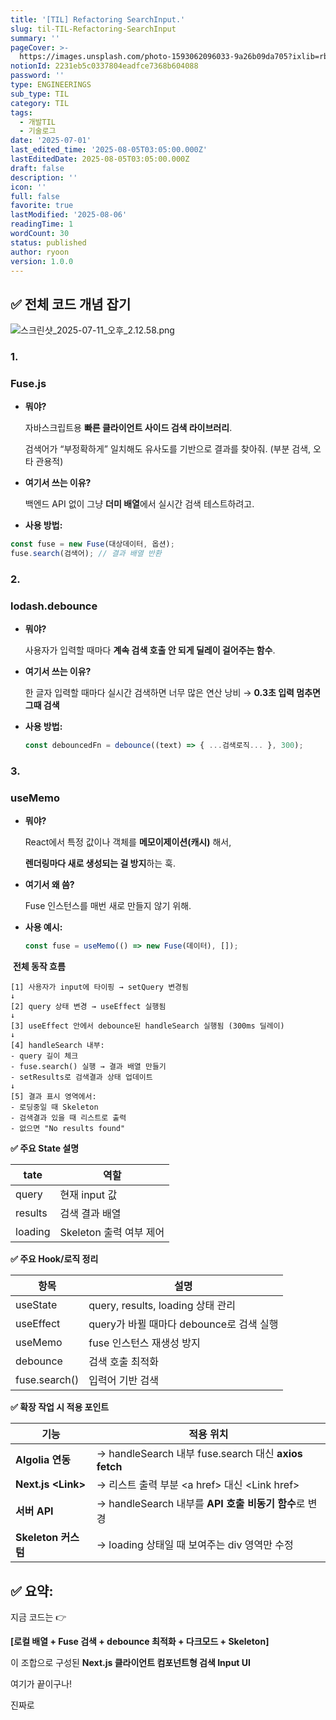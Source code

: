 ```yaml
---
title: '[TIL] Refactoring SearchInput.'
slug: til-TIL-Refactoring-SearchInput
summary: ''
pageCover: >-
  https://images.unsplash.com/photo-1593062096033-9a26b09da705?ixlib=rb-4.0.3&q=85&fm=jpg&crop=entropy&cs=srgb
notionId: 2231eb5c0337804eadfce7368b604088
password: ''
type: ENGINEERINGS
sub_type: TIL
category: TIL
tags:
  - 개발TIL
  - 기술로그
date: '2025-07-01'
last_edited_time: '2025-08-05T03:05:00.000Z'
lastEditedDate: 2025-08-05T03:05:00.000Z
draft: false
description: ''
icon: ''
full: false
favorite: true
lastModified: '2025-08-06'
readingTime: 1
wordCount: 30
status: published
author: ryoon
version: 1.0.0
---
```


## **✅ 전체 코드 개념 잡기**


![스크린샷_2025-07-11_오후_2.12.58.png](https://prod-files-secure.s3.us-west-2.amazonaws.com/056ff9f5-a9ef-486f-8acb-9eef51d06a2d/599d8552-f7cd-48c4-a48c-0824b0622588/%E1%84%89%E1%85%B3%E1%84%8F%E1%85%B3%E1%84%85%E1%85%B5%E1%86%AB%E1%84%89%E1%85%A3%E1%86%BA_2025-07-11_%E1%84%8B%E1%85%A9%E1%84%92%E1%85%AE_2.12.58.png?X-Amz-Algorithm=AWS4-HMAC-SHA256&X-Amz-Content-Sha256=UNSIGNED-PAYLOAD&X-Amz-Credential=ASIAZI2LB46642VZEVMS%2F20250806%2Fus-west-2%2Fs3%2Faws4_request&X-Amz-Date=20250806T111837Z&X-Amz-Expires=3600&X-Amz-Security-Token=IQoJb3JpZ2luX2VjEDsaCXVzLXdlc3QtMiJIMEYCIQCPoktUiPUkL7QOp69pxHjmf4RZcr6Swcq5YeDTG%2BYhmQIhAKDamxZdL36qOOFy5GvRRj6MeBsxsHzbbp%2BKIE10FgHKKv8DCHQQABoMNjM3NDIzMTgzODA1Igy4yXuXhLeIdsraqSMq3AN5yj6Gy7bRP0d98QvE2sGnUrt4RVlNyQ%2BkSHJbJUj0IsaKt7zfC55GIHnnaRpOgMFtYJLNJyy%2Fgd3ygN8EOARNTX8LBrkXY1%2BYQY47vLDy03lGp74QtUL4bAghGT6F4YQ48jvFsERd3h0YvioqGn30MZJnYOWk0R%2B%2FmCL1slD9xvoiyNMShY7%2BaPO9TGCyo52Y0RQhYF8252RSxiXYy8K6d9dqO8ynUzorsGrSP96oUOAAyd6ybBYMurl67Nvn8JXRwp0vaOqGA4LovOGtev00NtUUHj%2FMFbdYfE0IPDNd81JKpTbGO%2FluziasWzxIwp8daCa0faPrBKwutEEigknZoB5QXDekWgRWjlMa2KAgrmY96yMRZ5C8jRk3zzaOBVzBEIglLwWHCHlukdTaw4aFlYasMyABQtU9y3iSUvlSpG7BiHVqw6NSOI8r8b8NO2FMlemVdQlJ7TCWfpTO6QRa6R0Ru10RWtbYc6u7GWBCmv8v61uoE3NNOeDaCke3hcqslaEfpMOwOxGhzDFqoBpQ%2B683XjZXD5SBZtS5hRUjYeuUkZLU9lkM9gFDV7FfByTAu5HJwXnOMOBH2S6EIhdpXBnW060%2FC%2F9s%2BXGf9PLEHYuC4Ka9OLS1jZz3AjC%2B7MzEBjqkARJ9RPdnqRtsY2ycgjuH62BCa7WbCuBJ7WvnGHXMFwNELUkQFdIzTGPTJTkQy1CGf1EvRwir2mfQLhdommN9Nd%2BdDXDl7vqXLZqOsFC%2F%2Fd5XX7qokh5B3Jgar1WOvJBMpIw%2Fch8zhC5CD2pHQXQcjHwGB7B8Ssp4Vw%2FlAZRK%2BfQP4XLQerrgM8C9mv0S%2FsvmpeBLNaQLiXRMn1iXv3c4K3L0Zjk%2B&X-Amz-Signature=573e68daeb9b4f7fa6650924df512a70aba6331b794a228058e20ffc1927a776&X-Amz-SignedHeaders=host&x-amz-checksum-mode=ENABLED&x-id=GetObject)


### **1.**


### **Fuse.js**

- **뭐야?**

    자바스크립트용 **빠른 클라이언트 사이드 검색 라이브러리**.


    검색어가 “부정확하게” 일치해도 유사도를 기반으로 결과를 찾아줘. (부분 검색, 오타 관용적)

- **여기서 쓰는 이유?**

    백엔드 API 없이 그냥 **더미 배열**에서 실시간 검색 테스트하려고.

- **사용 방법:**

```typescript
const fuse = new Fuse(대상데이터, 옵션);
fuse.search(검색어); // 결과 배열 반환
```


### **2.**


### **lodash.debounce**

- **뭐야?**

    사용자가 입력할 때마다 **계속 검색 호출 안 되게 딜레이 걸어주는 함수**.

- **여기서 쓰는 이유?**

    한 글자 입력할 때마다 실시간 검색하면 너무 많은 연산 낭비 → **0.3초 입력 멈추면 그때 검색**

- **사용 방법:**

    ```typescript
    const debouncedFn = debounce((text) => { ...검색로직... }, 300);
    ```


### **3.**


### **useMemo**

- **뭐야?**

    React에서 특정 값이나 객체를 **메모이제이션(캐시)** 해서,


    **렌더링마다 새로 생성되는 걸 방지**하는 훅.

- **여기서 왜 씀?**

    Fuse 인스턴스를 매번 새로 만들지 않기 위해.

- **사용 예시:**

    ```typescript
    const fuse = useMemo(() => new Fuse(데이터), []);
    ```



 **전체 동작 흐름**



```plain text
[1] 사용자가 input에 타이핑 → setQuery 변경됨
↓
[2] query 상태 변경 → useEffect 실행됨
↓
[3] useEffect 안에서 debounce된 handleSearch 실행됨 (300ms 딜레이)
↓
[4] handleSearch 내부:
- query 길이 체크
- fuse.search() 실행 → 결과 배열 만들기
- setResults로 검색결과 상태 업데이트
↓
[5] 결과 표시 영역에서:
- 로딩중일 때 Skeleton
- 검색결과 있을 때 리스트로 출력
- 없으면 "No results found"
```



**✅ 주요 State 설명**



| **tate** | **역할**            |
| -------- | ----------------- |
| query    | 현재 input 값        |
| results  | 검색 결과 배열          |
| loading  | Skeleton 출력 여부 제어 |



**✅ 주요 Hook/로직 정리**



| **항목**        | **설명**                        |
| ------------- | ----------------------------- |
| useState      | query, results, loading 상태 관리 |
| useEffect     | query가 바뀔 때마다 debounce로 검색 실행 |
| useMemo       | fuse 인스턴스 재생성 방지              |
| debounce      | 검색 호출 최적화                     |
| fuse.search() | 입력어 기반 검색                     |



**✅ 확장 작업 시 적용 포인트**



| **기능**             | **적용 위치**                                        |
| ------------------ | ------------------------------------------------ |
| **Algolia 연동**     | → handleSearch 내부 fuse.search 대신 **axios fetch** |
| **Next.js &lt;Link&gt;** | → 리스트 출력 부분 &lt;a href&gt; 대신 &lt;Link href&gt;              |
| **서버 API**         | → handleSearch 내부를 **API 호출 비동기 함수**로 변경         |
| **Skeleton 커스텀**   | → loading 상태일 때 보여주는 div 영역만 수정                  |


## **✅ 요약:**


지금 코드는 👉


**[로컬 배열 + Fuse 검색 + debounce 최적화 + 다크모드 + Skeleton]**


이 조합으로 구성된 **Next.js 클라이언트 컴포넌트형 검색 Input UI**


여기가 끝이구나!


진짜로 

